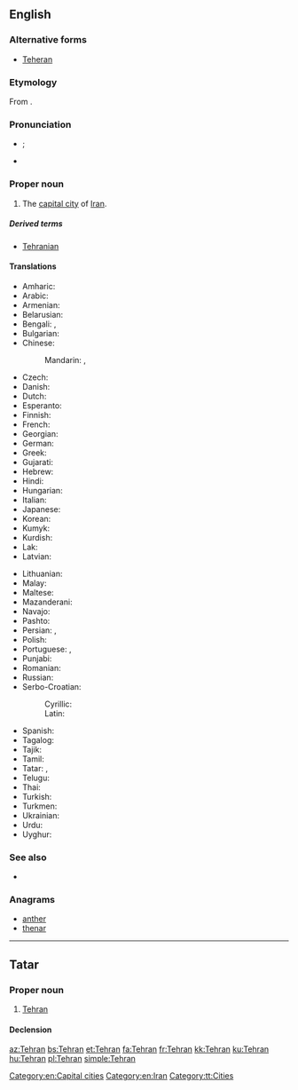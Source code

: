 ==English==

{{wikipedia}}

===Alternative forms===
* [[Teheran]]

===Etymology===
From {{etyl|fa|en}} {{term|تهران||sc=fa-Arab|tr=Tehrān|lang=fa}}.

===Pronunciation===
* {{a|UK}} {{IPA|/ˈtɛ.ɹæn/|/ˈteə(ɹ).ɑːn/}}; {{X-SAMPA|/"tE.r\{n/|/"te@(r\).A:n/}}
* {{audio|En-Tehran.ogg|Audio}}

===Proper noun===
{{en-proper noun}}

# The [[capital city]] of [[Iran]].

=====Derived terms=====
* [[Tehranian]]

====Translations====
{{trans-top|capital of Iran}}
* Amharic: {{t-|am|ቴህራን|tr=Tehrān|sc=Ethi}}
* Arabic: {{t-|ar|طهران|m|tr=Tihrān|sc=Arab}}
* Armenian: {{t-|hy|Թեհրան|sc=Armn}}
* Belarusian: {{t-|be|Тэгеран|m|tr=Teherán|sc=Cyrl}}
* Bengali: {{t-|bn|তেহরান|tr=Tehrān|sc=Beng}}, {{t-|bn|তেহ্রাণ|tr=Tehrāṇ|sc=Beng}}
* Bulgarian: {{t-|bg|Техеран|tr=Teherán|sc=Cyrl}}
* Chinese:
*: Mandarin: {{t-|cmn|德黑蘭|sc=Hani}}, {{t-|cmn|德黑兰|tr=Déhēilán|sc=Hani}}
* Czech: {{t+|cs|Teherán|m}}
* Danish: {{t-|da|Teheran}}
* Dutch: {{t-|nl|Teheran|n}}
* Esperanto: {{t-|eo|Tehrano}}
* Finnish: {{t+|fi|Teheran}}
* French: {{t+|fr|Téhéran}}
* Georgian: {{t-|ka|თეირანი|tr=teirani|sc=Geor}}
* German: {{t+|de|Teheran|n}}
* Greek: {{t-|el|Τεχεράνη|tr=tekheráni|sc=Grek}}
* Gujarati: {{t-|gu|તેહરાન|tr=Tehrān|sc=Gujr}}
* Hebrew: {{t-|he|טהראן|tr=teherán|sc=Hebr}}
* Hindi: {{t-|hi|तेहरान|f|tr=tehrān|sc=Deva}}
* Hungarian: {{t+|hu|Teherán}}
* Italian: {{t-|it|Teheran}}
* Japanese: {{t+|ja|テヘラン|tr=Teheran}}
* Korean: {{t+|ko|테헤란|tr=Teheran|sc=Hang}}
* Kumyk: {{tø|kum|Тегьран|tr=Tehran|sc=Cyrl}}
* Kurdish: {{t+|ku|Taran}}
* Lak: {{tø|lbe|Тегьеран|sc=Cyrl}}
* Latvian: {{t-|lv|Teherāna}}
{{trans-mid}}
* Lithuanian: {{t-|lt|Teheranas}}
* Malay: {{t-|ms|Teheran}}
* Maltese: {{t-|mt|Teħran|m}}
* Mazanderani: {{tø|mzn|تهرون|sc=fa-Arab}}
* Navajo: {{tø|nv|Tʼehewan}}
* Pashto: {{t-|ps|تهران|tr=Tehrān|sc=ps-Arab}}
* Persian: {{t+|fa|تهران|tr=Tehrân|sc=fa-Arab}}, {{t-|fa|تهرون|tr=Tehrun|sc=fa-Arab}}
* Polish: {{t+|pl|Teheran|m}}
* Portuguese: {{t-|pt|Teerã|m}}, {{qualifier|Brazil}} {{t+|pt|Teerão|m}}
* Punjabi: {{t-|pa|ਤਿਹ੍ਰਾਨ|tr=Tihrān|sc=Guru}}
* Romanian: {{t+|ro|Teheran}}
* Russian: {{t+|ru|Тегеран|m|tr=Tegerán|sc=Cyrl}}
* Serbo-Croatian:
*: Cyrillic: {{t-|sh|Техеран|m|sc=Cyrl}}
*: Latin: {{t+|sh|Teheran|m}}
* Spanish: {{t+|es|Teherán|m}}
* Tagalog: {{t-|tl|Teherán}}
* Tajik: {{t-|tg|Теҳрон|tr=Tehron|sc=Cyrl}}
* Tamil: {{t-|ta|டெஹரான்|sc=Taml}}
* Tatar: {{t-|tt|Техран|tr=Tehran|sc=Cyrl}}, {{t-|tt|Tehran}}
* Telugu: {{t-|te|టెహరాన|sc=Telu}}
* Thai: {{t-|th|เตหะราน|tr=dthèraan|sc=Thai}}
* Turkish: {{t+|tr|Tahran}}
* Turkmen: {{t-|tk|Tähran}}
* Ukrainian: {{t-|uk|Тегеран|tr=Teherán|sc=Cyrl}}
* Urdu: {{t-|ur|تہران|f|tr=tehrān|sc=ur-Arab}}
* Uyghur: {{t-|ug|ﺗﯧﻬﺮﺍﻥ|tr=Tehran|sc=ug-Arab}}
{{trans-bottom}}

===See also===
* {{list:provinces of Iran/en}}

===Anagrams===
* [[anther#English|anther]]
* [[thenar#English|thenar]]

[[Category:en:Capital cities]]
[[Category:en:Iran]]

----

==Tatar==

===Proper noun===
{{tt-pos|proper noun|l}}

# [[Tehran#English|Tehran]]

====Declension====
{{tt-latin-noun|nıñ|ga|nı|da|dan}}

[[Category:tt:Cities]]

[[az:Tehran]]
[[bs:Tehran]]
[[et:Tehran]]
[[fa:Tehran]]
[[fr:Tehran]]
[[kk:Tehran]]
[[ku:Tehran]]
[[hu:Tehran]]
[[pl:Tehran]]
[[simple:Tehran]]